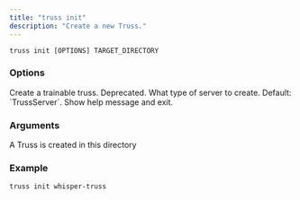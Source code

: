```yaml
---
title: "truss init"
description: "Create a new Truss."
---
```


```
truss init [OPTIONS] TARGET_DIRECTORY
```

### Options

<ParamField body="-t, --trainable">
Create a trainable truss. Deprecated.
</ParamField>

<ParamField body="-b, --backend" type="TrussServer|TGI|VLLM">
What type of server to create. Default: `TrussServer`.
</ParamField>

<ParamField body="--help">
Show help message and exit.
</ParamField>

### Arguments

<ParamField body="TARGET_DIRECTORY" type="str">
A Truss is created in this directory
</ParamField>


### Example

```
truss init whisper-truss
```
